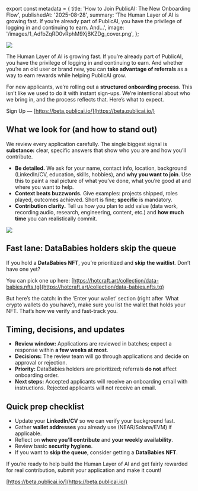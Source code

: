 ﻿export const metadata = {
  title: 'How to Join PublicAI: The New Onboarding Flow',
  publishedAt: '2025-08-28',
  summary:
    'The Human Layer of AI is growing fast. If you’re already part of PublicAI, you have the privilege of logging in and continuing to earn. And…',
  image: '/images/1_AdfbZqRD0vRphM9XjBKZDg_cover.png',
};

![](/images/1_AdfbZqRD0vRphM9XjBKZDg.png)

The Human Layer of AI is growing fast. If you’re already part of PublicAI, you have the privilege of logging in and continuing to earn. And whether you’re an old user or brand new, you can **take advantage of referrals** as a way to earn rewards while helping PublicAI grow.

For new applicants, we’re rolling out a **structured onboarding process**. This isn’t like we used to do it with instant sign-ups. We’re intentional about who we bring in, and the process reflects that. Here’s what to expect.

Sign Up — [https://beta.publicai.io/](https://beta.publicai.io/)

## What we look for (and how to stand out)

We review every application carefully. The single biggest signal is **substance:** clear, specific answers that show who you are and how you’ll contribute.

- **Be detailed.** We ask for your name, contact info, location, background (LinkedIn/CV, education, skills, hobbies), and **why you want to join**. Use this to paint a real picture of what you’ve done, what you’re good at and where you want to help.
- **Context beats buzzwords.** Give examples: projects shipped, roles played, outcomes achieved. Short is fine; **specific** is mandatory.
- **Contribution clarity.** Tell us how you plan to add value (data work, recording audio, research, engineering, content, etc.) and **how much time** you can realistically commit.

![](/images/1_btRlI8uDcrmr2FT22RYSYQ.png)

## Fast lane: DataBabies holders skip the queue

If you hold a **DataBabies NFT**, you’re prioritized and **skip the waitlist**. Don’t have one yet?

You can pick one up here: [https://hotcraft.art/collection/data-babies.nfts.tg](https://hotcraft.art/collection/data-babies.nfts.tg)

But here’s the catch: in the ‘Enter your wallet’ section (right after ‘What crypto wallets do you have’), make sure you list the wallet that holds your NFT. That’s how we verify and fast-track you.

## Timing, decisions, and updates

- **Review window:** Applications are reviewed in batches; expect a response within **a few weeks at most**.
- **Decisions:** The review team will go through applications and decide on approval or rejection.
- **Priority:** DataBabies holders are prioritized; referrals **do not** affect onboarding order.
- **Next steps:** Accepted applicants will receive an onboarding email with instructions. Rejected applicants will not receive an email.

## Quick prep checklist

- Update your **LinkedIn/CV** so we can verify your background fast.
- Gather **wallet addresses** you already use (NEAR/Solana/EVM) if applicable.
- Reflect on **where you’ll contribute** and **your weekly availability**.
- Review basic **security hygiene**.
- If you want to **skip the queue**, consider getting a **DataBabies NFT**.

If you’re ready to help build the Human Layer of AI and get fairly rewarded for real contribution, submit your application and make it count!

[https://beta.publicai.io/](https://beta.publicai.io/)

